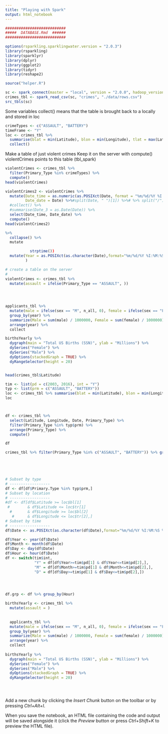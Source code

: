 ```yaml
---
title: "Playing with Spark"
output: html_notebook
---
```


```r
###########################
#####  DATABASE.Rmd  ######
###########################
```

```r
options(rsparkling.sparklingwater.version = "2.0.3")
library(rsparkling)
library(sparklyr)
library(dplyr)
library(ggplot2)
library(tidyr)
library(reshape2)

source("helper.R")
```

```r
sc <- spark_connect(master = "local", version = "2.0.0", hadoop_version="2.7")
crimes_tbl <- spark_read_csv(sc, "crimes", "./data/rows.csv")
src_tbls(sc)
```

Some variables
collect() means that the table is brought back to a locally and stored in loc
```r
crimeTypes <- c("ASSAULT", "BATTERY")
timeFrame <- "Y"
loc <- crimes_tbl %>% 
  summarise(blat = min(Latitude), blon = min(Longitude), tlat = max(Latitude), tlon = max(Longitude)) %>% 
  collect()
```

Make a table of just violent crimes
Keep it on the server with compute() violentCrimes points to this table (tbl_spark)
```r
violentCrimes <- crimes_tbl %>%
  filter(Primary_Type %in% crimeTypes) %>%
  compute()
head(violentCrimes)
```

```r
violentCrimes2 <- violentCrimes %>%
  mutate(Date_time = as.numeric(as.POSIXct(Date, format = "%m/%d/%Y %I:%M:%S %p", tz = "CST6CDT")), 
         Date_date = Date) %>%#split(Date, " ")[1]) %>%# %>% split("/")) %>% #, 
  #collect() %>%
  #summarise(Date_3 = as.Date(Date)) %>%
  select(Date_time, Date_date) %>%
  compute()
head(violentCrimes2)
```

```r
%>%
  collapse() %>%
  mutate

           strptime())
  mutate(Year = as.POSIXct(as.character(Date),format="%m/%d/%Y %I:%M:%S %p", tz="CST6CDT")
         )

# create a table on the server
# 
violentCrimes <- crimes_tbl %>%
  mutate(assault = ifelse(Primary_Type == "ASSAULT", ))
  

  

applicants_tbl %>%
  mutate(male = ifelse(sex == "M", n_all, 0), female = ifelse(sex == "F", n_all, 0)) %>%
  group_by(year) %>%
  summarize(Male = sum(male) / 1000000, Female = sum(female) / 1000000) %>%
  arrange(year) %>%
  collect

birthsYearly %>%
  dygraph(main = "Total US Births (SSN)", ylab = "Millions") %>%
  dySeries("Female") %>%
  dySeries("Male") %>%
  dyOptions(stackedGraph = TRUE) %>%
  dyRangeSelector(height = 20)


head(crimes_tbl$Latitude)

tim <- list(pd = c(2003, 2016), int = "Y")
typ <- list(prm = c("ASSAULT", "BATTERY"))
loc <- crimes_tbl %>% summarise(blat = min(Latitude), blon = min(Longitude), tlat = max(Latitude), tlon = max(Longitude)) %>% collect()
loc



df <- crimes_tbl %>%
  select(Latitude, Longitude, Date, Primary_Type) %>%
  filter(Primary_Type %in% typ$prm) %>%
  arrange(Primary_Type) %>%
  compute()

df

crimes_tbl %>% filter(Primary_Type %in% c("ASSAULT", "BATTERY")) %>% group_by(Primary_Type)
  




# Subset by type
# ------------------
df <- df[df$Primary.Type %in% typ$prm,]
# Subset by location
# ------------------
#df <- df[df$Latitude >= loc$bl[1] 
 #        & df$Latitude <= loc$tr[1]
  #       & df$Longitude >= loc$bl[2]	
   #      & df$Longitude <= loc$tr[2],]
# Subset by time
# ------------------
df$Date <- as.POSIXct(as.character(df$Date),format="%m/%d/%Y %I:%M:%S %p", tz="CST6CDT")

df$Year <- year(df$Date)
df$Month <- month(df$Date)
df$Day <- day(df$Date)
df$Hour <- hour(df$Date)
df <- switch(tim$int,
             "Y" = df[df$Year>=tim$pd[1] & df$Year<=tim$pd[2],],
             "M" = df[df$Month>=tim$pd[1] & df$Month<=tim$pd[2],],
             "D" = df[df$Day>=tim$pd[1] & df$Day<=tim$pd[2],])




df.grp <- df %>% group_by(Hour)
  
birthsYearly <- crimes_tbl %>%
  mutate(assault = )
  
  
  applicants_tbl %>%
  mutate(male = ifelse(sex == "M", n_all, 0), female = ifelse(sex == "F", n_all, 0)) %>%
  group_by(year) %>%
  summarize(Male = sum(male) / 1000000, Female = sum(female) / 1000000) %>%
  arrange(year) %>%
  collect
 
birthsYearly %>%
  dygraph(main = "Total US Births (SSN)", ylab = "Millions") %>%
  dySeries("Female") %>%
  dySeries("Male") %>%
  dyOptions(stackedGraph = TRUE) %>%
  dyRangeSelector(height = 20) 





```

Add a new chunk by clicking the *Insert Chunk* button on the toolbar or by pressing *Ctrl+Alt+I*.

When you save the notebook, an HTML file containing the code and output will be saved alongside it (click the *Preview* button or press *Ctrl+Shift+K* to preview the HTML file).
